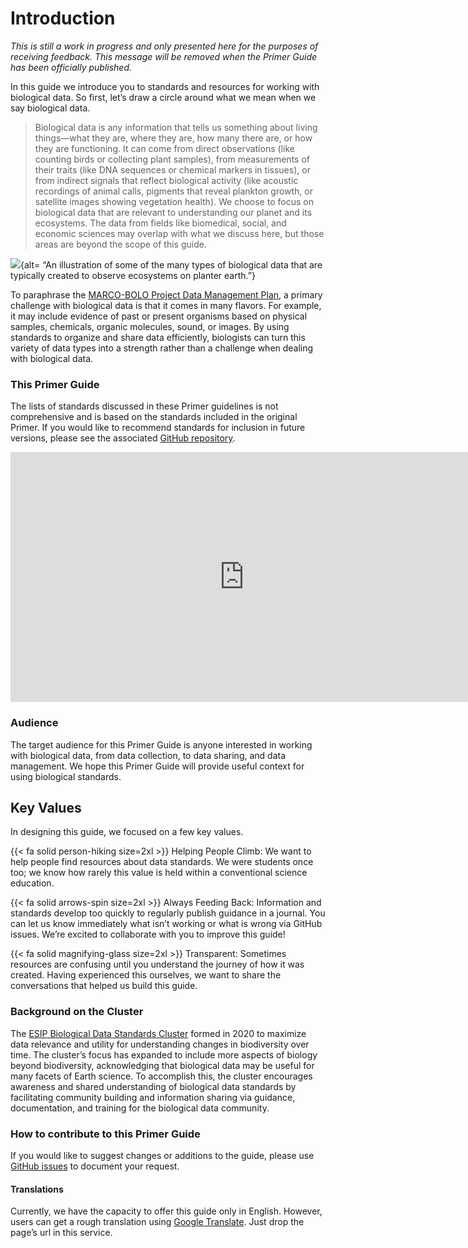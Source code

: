 # Introduction

*This is still a work in progress and only presented here for the purposes of receiving feedback. This message will be removed when the Primer Guide has been officially published.*

In this guide we introduce you to standards and resources for working with biological data. So first, let's draw a circle around what we mean when we say biological data.  

> Biological data is any information that tells us something about living things—what they are, where they are, how many there are, or how they are functioning. It can come from direct observations (like counting birds or collecting plant samples), from measurements of their traits (like DNA sequences or chemical markers in tissues), or from indirect signals that reflect biological activity (like acoustic recordings of animal calls, pigments that reveal plankton growth, or satellite images showing vegetation health). We choose to focus on biological data that are relevant to understanding our planet and its ecosystems. The data from fields like biomedical, social, and economic sciences may overlap with what we discuss here, but those areas are beyond the scope of this guide.

![](images/what_is_biological_data.svg){alt= "An illustration of some of the many types of biological data that are typically created to observe ecosystems on planter earth."}

To paraphrase the [MARCO-BOLO Project Data Management Plan](https://doi.org/10.5281/zenodo.8208410), a primary challenge with biological data is that it comes in many flavors. For example, it may include evidence of past or present organisms based on physical samples, chemicals, organic molecules, sound, or images. By using standards to organize and share data efficiently, biologists can turn this variety of data types into a strength rather than a challenge when dealing with biological data.

### This Primer Guide

The lists of standards discussed in these Primer guidelines is not comprehensive and is based on the standards included in the original Primer. If you would like to recommend standards for inclusion in future versions, please see the associated [GitHub repository](https://github.com/ESIPFed/bds-primer-best-practices).

<iframe src="https://widgets.figshare.com/articles/16806712/embed?show_title=1" width="748" height="400" allowfullscreen frameborder="0">

</iframe>

### Audience

The target audience for this Primer Guide is anyone interested in working with biological data, from data collection, to data sharing, and data management. We hope this Primer Guide will provide useful context for using biological standards.

::: callout-note
## Key Values

In designing this guide, we focused on a few key values.

{{< fa solid person-hiking size=2xl >}} Helping People Climb: We want to help people find resources about data standards. We were students once too; we know how rarely this value is held within a conventional science education.

{{< fa solid arrows-spin size=2xl  >}} Always Feeding Back: Information and standards develop too quickly to regularly publish guidance in a journal. You can let us know immediately what isn't working or what is wrong via GitHub issues. We're excited to collaborate with you to improve this guide!

{{< fa solid magnifying-glass size=2xl  >}} Transparent: Sometimes resources are confusing until you understand the journey of how it was created. Having experienced this ourselves, we want to share the conversations that helped us build this guide.
:::

### Background on the Cluster

The [ESIP Biological Data Standards Cluster](https://wiki.esipfed.org/Biological_Data_Standards_Cluster) formed in 2020 to maximize data relevance and utility for understanding changes in biodiversity over time. The cluster’s focus has expanded to include more aspects of biology beyond biodiversity, acknowledging that biological data may be useful for many facets of Earth science. To accomplish this, the cluster encourages awareness and shared understanding of biological data standards by facilitating community building and information sharing via guidance, documentation, and training for the biological data community. 

### How to contribute to this Primer Guide

If you would like to suggest changes or additions to the guide, please use [GitHub issues](https://github.com/ESIPFed/bds-primer-best-practices/issues/new/choose) to document your request.

#### Translations
Currently, we have the capacity to offer this guide only in English. However, users can get a rough translation using [Google Translate](https://translate.google.com/?sl=en&tl=es&op=websites). Just drop the page's url in this service.






